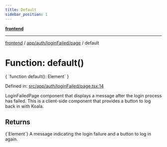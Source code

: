 ```yaml
---
title: Default
sidebar_position: 1
---
```



[**frontend**](../../../../..)

***

[frontend](../../../../..) / [app/auth/loginFailed/page](..) / default

# Function: default()

<CodeBlock language="ts">
{ `function default(): Element` }
</CodeBlock>

Defined in: [src/app/auth/loginFailed/page.tsx:14](https://github.com/svsticky/CommitteeClash/blob/cf8a63ee123fe6ef8b9cc633622ca8c3bc6fa48a/frontend/src/app/auth/loginFailed/page.tsx#L14)

LoginFailedPage component that displays a message after the login process has failed.
This is a client-side component that provides a button to log back in with Koala.

## Returns
<CodeBlock language="ts">
{`Element`}
</CodeBlock>
A message indicating the login failure and a button to log in again.

